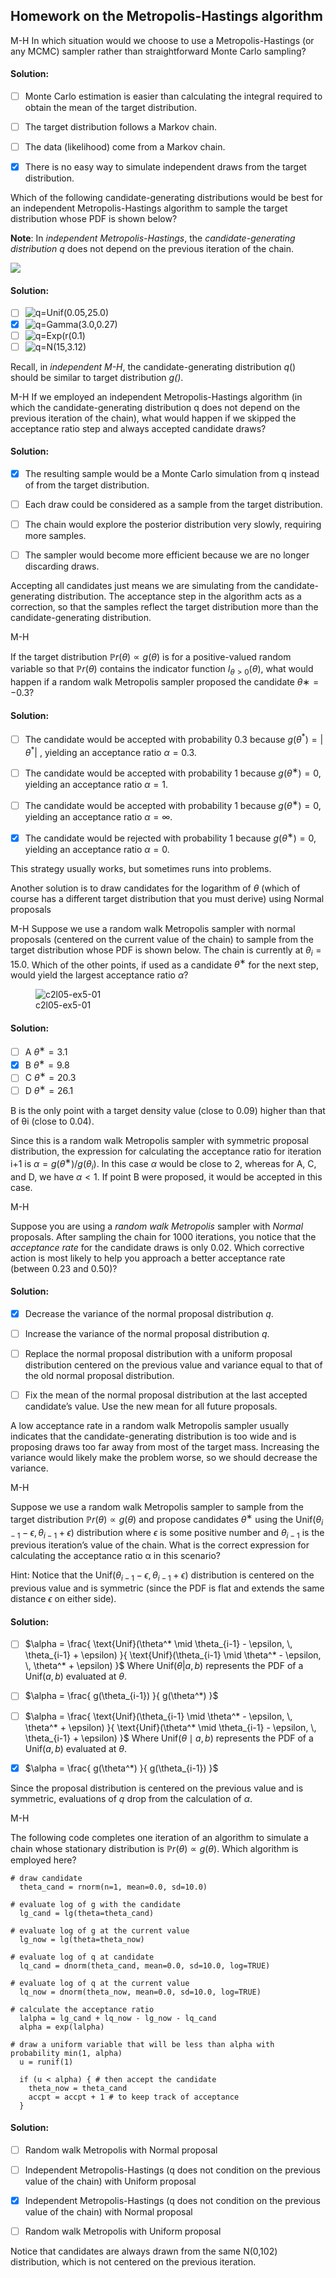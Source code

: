 ## Homework on the Metropolis-Hastings algorithm

::: {#exr-mh-1}
[M-H]{.column-margin} In which situation would we choose to use a Metropolis-Hastings (or any MCMC) sampler rather than straightforward Monte Carlo sampling?
:::

::: {.solution .callout-tip collapse="true"}
#### Solution:

-   [ ] Monte Carlo estimation is easier than calculating the integral required to obtain the mean of the target distribution.

-   [ ] The target distribution follows a Markov chain.

-   [ ] The data (likelihood) come from a Markov chain.

-   [x] There is no easy way to simulate independent draws from the target distribution.
:::

::: {#exr-mh-2}
Which of the following candidate-generating distributions would be best for an independent Metropolis-Hastings algorithm to sample the target distribution whose PDF is shown below?

**Note**: In *independent Metropolis-Hastings*, the *candidate-generating distribution* $q$ does not depend on the previous iteration of the chain.

![](images/JH3ZR-l9EeafRBIyl6pTvg_555c78e85db4b5b5518a488ab1fbab19_ex2_g.svg)
:::

::: {.solution .callout-tip collapse="true"}
#### Solution:

-   [ ] ![q=Unif(0.05,25.0)](images/3Gelw-l-EeaU0gpeZEyzfg_cebcd2f229626fc2d7052718952c1a4c_ex2_c.svg)
-   [x] ![q=Gamma(3.0,0.27)](images/MPomYel-EeaNiQ60ANFaMA_77099e243d48bc0552a942bab0dea8fc_ex2_a.svg)
-   [ ] ![q=Exp(r(0.1)](images/AEEy5Ol_EeaU0gpeZEyzfg_211f991f99097baa24920c549400eb1a_ex2_d.svg)
-   [ ] ![q=N(15,3.12)](images/lX_yKOl-EeafRBIyl6pTvg_83b13afc203f4a2ec19308f2945fbfb2_ex2_b.svg)

Recall, in *independent M-H*, the candidate-generating distribution $q()$ should be similar to target distribution *g()*.
:::

::: {#exr-mh-3}
[M-H]{.column-margin} If we employed an independent Metropolis-Hastings algorithm (in which the candidate-generating distribution q does not depend on the previous iteration of the chain), what would happen if we skipped the acceptance ratio step and always accepted candidate draws?
:::

::: {.solution .callout-tip collapse="true"}
#### Solution:

-   [x] The resulting sample would be a Monte Carlo simulation from q instead of from the target distribution.

-   [ ] Each draw could be considered as a sample from the target distribution.

-   [ ] The chain would explore the posterior distribution very slowly, requiring more samples.

-   [ ] The sampler would become more efficient because we are no longer discarding draws.

Accepting all candidates just means we are simulating from the candidate-generating distribution. The acceptance step in the algorithm acts as a correction, so that the samples reflect the target distribution more than the candidate-generating distribution.
:::

::: {#exr-mh-4}
[M-H]{.column-margin}

If the target distribution $\mathbb{P}r(θ)∝g(θ)$ is for a positive-valued random variable so that $\mathbb{P}r(θ)$ contains the indicator function $I_{θ>0}(θ)$, what would happen if a random walk Metropolis sampler proposed the candidate $θ∗=−0.3$?
:::

::: {.solution .callout-tip collapse="true"}
#### Solution:

-   [ ] The candidate would be accepted with probability 0.3 because $g(\theta^*) = \lvert \theta^* \rvert$ , yielding an acceptance ratio $\alpha=0.3$.

-   [ ] The candidate would be accepted with probability 1 because $g(\theta^∗)=0$, yielding an acceptance ratio $\alpha=1$.

-   [ ] The candidate would be accepted with probability 1 because $g(\theta^∗)=0$, yielding an acceptance ratio $\alpha=\infty$.

-   [x] The candidate would be rejected with probability 1 because $g(\theta^∗)=0$, yielding an acceptance ratio $\alpha=0$.

This strategy usually works, but sometimes runs into problems.

Another solution is to draw candidates for the logarithm of $\theta$ (which of course has a different target distribution that you must derive) using Normal proposals
:::

::: {#exr-mh-5}
[M-H]{.column-margin} Suppose we use a random walk Metropolis sampler with normal proposals (centered on the current value of the chain) to sample from the target distribution whose PDF is shown below. The chain is currently at $\theta_i=15.0$. Which of the other points, if used as a candidate $θ^∗$ for the next step, would yield the largest acceptance ratio $\alpha$?

![c2l05-ex5-01](images/yRUGf-mBEeafRBIyl6pTvg_398dc6116d80cd878d34435dd09414c0_ex5_g.svg)
:::

::: {.solution .callout-tip collapse="true"}
#### Solution:

-   [ ] A $θ^∗=3.1$
-   [x] B $θ^∗=9.8$
-   [ ] C $θ^∗=20.3$
-   [ ] D $θ^∗=26.1$

B is the only point with a target density value (close to 0.09) higher than that of θi (close to 0.04).

Since this is a random walk Metropolis sampler with symmetric proposal distribution, the expression for calculating the acceptance ratio for iteration i+1 is $\alpha=g(θ^∗)/g(θ_{i})$. In this case $α$ would be close to 2, whereas for A, C, and D, we have $α<1$. If point B were proposed, it would be accepted in this case.
:::

::: {#exr-mh-6}
[M-H]{.column-margin}

Suppose you are using a *random walk Metropolis* sampler with *Normal* proposals. After sampling the chain for $1000$ iterations, you notice that the *acceptance rate* for the candidate draws is only $0.02$. Which corrective action is most likely to help you approach a better acceptance rate (between $0.23$ and $0.50$)?
:::

::: {.solution .callout-tip collapse="true"}
#### Solution:

-   [x] Decrease the variance of the normal proposal distribution $q$.

-   [ ] Increase the variance of the normal proposal distribution $q$.

-   [ ] Replace the normal proposal distribution with a uniform proposal distribution centered on the previous value and variance equal to that of the old normal proposal distribution.

-   [ ] Fix the mean of the normal proposal distribution at the last accepted candidate's value. Use the new mean for all future proposals.

A low acceptance rate in a random walk Metropolis sampler usually indicates that the candidate-generating distribution is too wide and is proposing draws too far away from most of the target mass. Increasing the variance would likely make the problem worse, so we should decrease the variance.
:::

::: {#exr-mh-7}
[M-H]{.column-margin}

Suppose we use a random walk Metropolis sampler to sample from the target distribution $\mathbb{P}r(\theta)\propto g(\theta)$ and propose candidates $\theta^∗$ using the $\text{Unif}(\theta_{i−1}−\epsilon,\theta_{i−1}+\epsilon)$ distribution where $\epsilon$ is some positive number and $\theta_{i−1}$ is the previous iteration's value of the chain. What is the correct expression for calculating the acceptance ratio α in this scenario?

Hint: Notice that the $\text{Unif}(\theta_{i−1}−\epsilon,\theta_{i−1}+\epsilon)$ distribution is centered on the previous value and is symmetric (since the PDF is flat and extends the same distance $\epsilon$ on either side).
:::

::: {.solution .callout-tip collapse="true"}
#### Solution:

-   [ ] $\alpha = \frac{ \text{Unif}(\theta^* \mid \theta_{i-1} - \epsilon, \, \theta_{i-1} + \epsilon) }{ \text{Unif}(\theta_{i-1} \mid \theta^* - \epsilon, \, \theta^* + \epsilon) }$ Where $\text{Unif}(\theta | a,b)$ represents the PDF of a $\text{Unif}(a,b)$ evaluated at $\theta$.

-   [ ] $\alpha = \frac{ g(\theta_{i-1}) }{ g(\theta^*) }$

-   [ ] $\alpha = \frac{ \text{Unif}(\theta_{i-1} \mid \theta^* - \epsilon, \, \theta^* + \epsilon) }{ \text{Unif}(\theta^* \mid \theta_{i-1} - \epsilon, \, \theta_{i-1} + \epsilon) }$ Where $\text{Unif}(\theta \mid a,b)$ represents the PDF of a $\text{Unif}(a,b)$ evaluated at $\theta$.

-   [x] $\alpha = \frac{ g(\theta^*) }{ g(\theta_{i-1}) }$

Since the proposal distribution is centered on the previous value and is symmetric, evaluations of $q$ drop from the calculation of $\alpha$.
:::

::: {#exr-mh-8}
[M-H]{.column-margin}

The following code completes one iteration of an algorithm to simulate a chain whose stationary distribution is $\mathbb{P}r(\theta) \propto g(\theta)$. Which algorithm is employed here?

```         
# draw candidate
  theta_cand = rnorm(n=1, mean=0.0, sd=10.0)

# evaluate log of g with the candidate
  lg_cand = lg(theta=theta_cand)
  
# evaluate log of g at the current value
  lg_now = lg(theta=theta_now)
  
# evaluate log of q at candidate
  lq_cand = dnorm(theta_cand, mean=0.0, sd=10.0, log=TRUE)
  
# evaluate log of q at the current value
  lq_now = dnorm(theta_now, mean=0.0, sd=10.0, log=TRUE)

# calculate the acceptance ratio
  lalpha = lg_cand + lq_now - lg_now - lq_cand 
  alpha = exp(lalpha)
  
# draw a uniform variable that will be less than alpha with probability min(1, alpha)
  u = runif(1)
  
  if (u < alpha) { # then accept the candidate
    theta_now = theta_cand
    accpt = accpt + 1 # to keep track of acceptance
  }
```
:::

::: {.solution .callout-tip collapse="true"}
#### Solution:

-   [ ] Random walk Metropolis with Normal proposal

-   [ ] Independent Metropolis-Hastings (q does not condition on the previous value of the chain) with Uniform proposal

-   [x] Independent Metropolis-Hastings (q does not condition on the previous value of the chain) with Normal proposal

-   [ ] Random walk Metropolis with Uniform proposal

Notice that candidates are always drawn from the same N(0,102) distribution, which is not centered on the previous iteration.
:::
